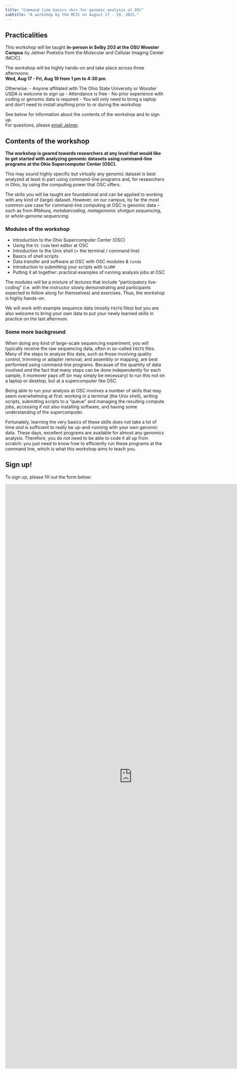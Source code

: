 ```yaml
---
title: "Command line basics <br> for genomic analysis at OSC"
subtitle: "A workshop by the MCIC on August 17 - 19, 2022."
---
```


## Practicalities

This workshop will be taught **in-person in Selby 203 at the OSU Wooster Campus**
by Jelmer Poelstra from the Molecular and Cellular Imaging Center (MCIC).

The workshop will be highly hands-on and take place across three afternoons:  
**Wed, Aug 17 - Fri, Aug 19 from 1 pm to 4:30 pm**.

Otherwise:
- Anyone affiliated with The Ohio State University or Wooster USDA is welcome to sign up
- Attendance is free
- No prior experience with coding or genomic data is required
- You will only need to bring a laptop and don't need to install anything
  prior to or during the workshop

See below for information about the contents of the workshop and to sign up.  
For questions, please [email Jelmer](mailto:poelstra.1@osu.edu).

## Contents of the workshop

**The workshop is geared towards researchers at any level that would like to get
started with analyzing genomic datasets using command-line programs at the
Ohio Supercomputer Center (OSC).**

This may sound highly specific but virtually any genomic dataset
is best analyzed at least in part using command-line programs and,
for researchers in Ohio, by using the computing power that OSC offers.

The skills you will be taught are foundational and can be applied to
working with any kind of (large) dataset.
However, on our campus, by far the most common use case for command-line computing
at OSC is genomic data -- such as from
_RNAseq_, _metabarcoding_, _metagenomic shotgun sequencing_, or _whole-genome sequencing_.

### Modules of the workshop

- Introduction to the Ohio Supercomputer Center (OSC)
- Using the `VS Code` text editor at OSC
- Introduction to the Unix shell (= the terminal / command line)
- Basics of shell scripts
- Data transfer and software at OSC with OSC modules & `Conda`
- Introduction to submitting your scripts with `SLURM`
- Putting it all together: practical examples of running analysis jobs at OSC

The modules will be a mixture of lectures that include "participatory live-coding"
(i.e. with the instructor slowly demonstrating and participants expected to follow
along for themselves) and exercises. Thus, the workshop is highly hands-on.

We will work with example sequence data (mostly `FASTQ` files)
but you are also welcome to bring your own data
to put your newly learned skills in practice on the last afternoon.

### Some more background

When doing any kind of large-scale sequencing experiment,
you will typically receive the raw sequencing data, often in so-called `FASTQ` files.
Many of the steps to analyze this data, such as those involving quality control,
trimming or adapter removal, and assembly or mapping,
are best performed using command-line programs.
Because of the quantity of data involved _and_ the fact that many steps
can be done independently for each sample,
it moreover pays off (or may simply be necessary)
to run this not on a laptop or desktop, but at a supercomputer like OSC.

Being able to run your analysis at OSC involves a number of skills that may seem
overwhelming at first: working in a terminal (the Unix shell), writing scripts,
submitting scripts to a "queue" and managing the resulting compute jobs,
accessing if not also installing software,
and having some understanding of the supercomputer.

Fortunately, learning the very basics of these skills does not take a lot of time
_and_ is sufficient to really be up-and-running with your own genomic data. 
These days, excellent programs are available for almost any genomics analysis.
Therefore, you do not need to be able to code it all up from scratch:
you just need to know how to efficiently run these programs at the command line,
which is what this workshop aims to teach you.

## Sign up!

To sign up, please fill out the form below:

<iframe src="https://docs.google.com/forms/d/e/1FAIpQLScEyRqHKPZXteXE-1nDSz2ahJYK3PwxN47bsIx2XkGSj_wB9A/viewform?embedded=true" width="800" height="1847" frameborder="0" marginheight="0" marginwidth="0">Loading…</iframe>

